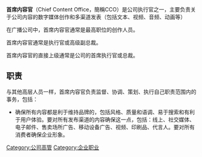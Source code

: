 {{noteTA
|T=zh-tw:内容長; zh-hk:内容總監; zh-hans:首席内容官;
|1=zh-tw:内容長; zh-hk:内容總監; zh-hans:首席内容官;
}}
{{多個問題|
{{original research|time=2016-01-01T03:31:04+00:00}}
{{copyedit|time=2015-12-31T11:53:27+00:00}}
{{unreferenced|time=2015-12-31T11:53:27+00:00}}
}}
'''首席内容官'''（Chief Content Office，簡稱CCO）是公司执行官之一，主要负责关于公司内容的数字媒体创作和多渠道发表（包括文本、视频、音频、动画等）

在广播公司中，首席内容官通常是最高职位的创作人员。

首席内容官通常是执行官或高级副总裁。

首席内容官的直接上级通常是公司的首席执行官或总裁。

== 职责 ==
与其他高层人员一样，首席内容官负责监督、协调、策划、执行自己职责范围内的事务，包括：

* 确保所有内容都是利于维持品牌的，包括风格、质量和语调、易于搜索和有利于用户体验。要对所有发布渠道的内容确保这一点，包括：线上、社交媒体、电子邮件、售卖场所广告、移动设备广告、视频、印刷品、代言人。要对所有消费者确保企业形象。

{{公司头衔}}

[[Category:公司高管|Category:公司高管]]
[[Category:企业职业|Category:企业职业]]